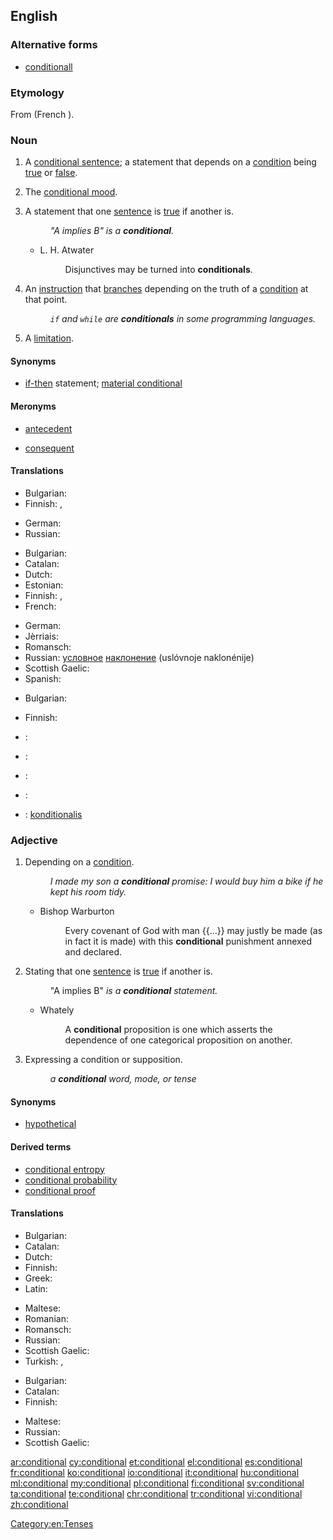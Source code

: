 ==English==

===Alternative forms===
* [[conditionall]] {{qualifier|obsolete}}

===Etymology===
From {{etyl|fro|en}} {{term|condicionel|lang=fro}} (French {{term|conditionnel|lang=fr}}).

===Noun===
{{en-noun}}

# {{context|grammar|lang=en}} A [[conditional sentence]]; a statement that depends on a [[condition]] being [[true]] or [[false]].
# {{context|grammar|lang=en}} The [[conditional mood]].
# {{context|logic|lang=en}} A statement that one [[sentence]] is [[true]] if another is.
#: ''"A implies B" is a '''conditional'''.''
#* L. H. Atwater
#*: Disjunctives may be turned into '''conditionals'''.
# {{context|computing|programming|lang=en}} An [[instruction]] that [[branch]]es depending on the truth of a [[condition]] at that point.
#: ''<code>if</code> and <code>while</code> are '''conditionals''' in some programming languages.''
# {{context|obsolete|lang=en}} A [[limitation]].
#: {{rfquotek|Francis Bacon}}

====Synonyms====
* {{sense|in logic}} [[if-then]] statement; [[material conditional]]

====Meronyms====
* {{sense|in logic}} [[antecedent]]
* {{sense|in logic}} [[consequent]]

====Translations====
{{trans-top|statement}}
* Bulgarian: {{t+|bg|условие|n}}
* Finnish: {{t+|fi|ehtolause}}, {{t-|fi|konditionaalilause}}
{{trans-mid}}
* German: {{t+|de|Konditional|n}}
* Russian: {{t+|ru|условие|n|tr=uslóvije}}
{{trans-bottom}}

{{trans-top|mood}}
* Bulgarian: {{t-|bg|условно наклонение|n}}
* Catalan: {{t+|ca|condicional|m}}
* Dutch: {{t+|nl|voorwaardelijke wijs|m}}
* Estonian: {{t-|et|tingiv}}
* Finnish: {{t+|fi|ehtotapa}}, {{t+|fi|konditionaali}}
* French: {{t+|fr|conditionnel|m}}
{{trans-mid}}
* German: {{t+|de|Konditional|n}}
* Jèrriais: {{tø|roa-jer|conditionnel|m}}
* Romansch: {{t-|rm|cundiziunal|m}}
* Russian: [[условный|условное]] [[наклонение]] (uslóvnoje naklonénije) {{n}}
* Scottish Gaelic: {{t-|gd|modh cumhach|m}}
* Spanish: {{t+|es|condicional|m}}
{{trans-bottom}}

{{trans-top|in logic}}
* Bulgarian: {{t+|bg|условие|n}}
{{trans-mid}}
* Finnish: {{t+|fi|ehto}}
{{trans-bottom}}

{{checktrans-top}}
* {{ttbc|fr}}: {{t+|fr|conditionnel|m}}
* {{ttbc|la}}: {{t-|la|condicionalis|m}}
* {{ttbc|pt}}: {{t+|pt|condicional|m}}
* {{ttbc|es}}: {{t+|es|condicional|m}}
* {{ttbc|sv}}: [[konditionalis]]
{{trans-bottom}}

===Adjective===
{{en-adj|-}}

# Depending on a [[condition]].
#: ''I made my son a '''conditional''' promise: I would buy him a bike if he kept his room tidy.''
#* Bishop Warburton
#*: Every covenant of God with man {{...}} may justly be made (as in fact it is made) with this '''conditional''' punishment annexed and declared.
# {{context|logic|lang=en}} Stating that one [[sentence]] is [[true]] if another is.
#: "A implies B" '' is a '''conditional''' statement.''
#* Whately
#*: A '''conditional''' proposition is one which asserts the dependence of one categorical proposition on another.
# {{context|grammar|lang=en}} Expressing a condition or supposition.
#: ''a '''conditional''' word, mode, or tense''

====Synonyms====
* {{sense|in logic}} [[hypothetical]]

====Derived terms====
* [[conditional entropy]]
* [[conditional probability]]
* [[conditional proof]]

====Translations====
{{trans-top|depending on a condition}}
* Bulgarian: {{t+|bg|условен}}
* Catalan: {{t+|ca|condicional}}
* Dutch: {{t+|nl|voorwaardelijk}}
* Finnish: {{t-|fi|ehdollinen}}
* Greek: {{t+|el|υποθετικός|tr=ypothetikós}}
* Latin: {{t-|la|condiciōnālis}}
{{trans-mid}}
* Maltese: {{t-|mt|kundizzjonali}}
* Romanian: {{t-|ro|condițional}}
* Romansch: {{t-|rm|cundiziunal}}
* Russian: {{t+|ru|условный|tr=uslóvnyj}}
* Scottish Gaelic: {{t-|gd|cumhach}}
* Turkish: {{t+|tr|şartlı}}, {{t+|tr|koşullu}}
{{trans-bottom}}

{{trans-top|in logic}}
* Bulgarian: {{t+|bg|условен}}
* Catalan: {{t+|ca|condicional}}
* Finnish: {{t-|fi|ehdollinen}}
{{trans-mid}}
* Maltese: {{t-|mt|kundizzjonali}}
* Russian: {{t+|ru|условный|tr=uslóvnyj}}
* Scottish Gaelic: {{t-|gd|cumhach}}
{{trans-bottom}}

[[Category:en:Tenses]]

[[ar:conditional]]
[[cy:conditional]]
[[et:conditional]]
[[el:conditional]]
[[es:conditional]]
[[fr:conditional]]
[[ko:conditional]]
[[io:conditional]]
[[it:conditional]]
[[hu:conditional]]
[[ml:conditional]]
[[my:conditional]]
[[pl:conditional]]
[[fi:conditional]]
[[sv:conditional]]
[[ta:conditional]]
[[te:conditional]]
[[chr:conditional]]
[[tr:conditional]]
[[vi:conditional]]
[[zh:conditional]]
